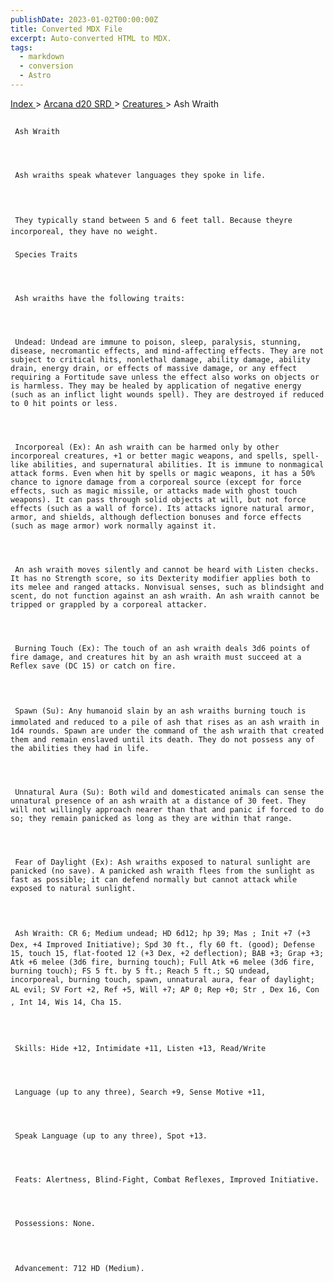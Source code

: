 ```yaml
---
publishDate: 2023-01-02T00:00:00Z
title: Converted MDX File
excerpt: Auto-converted HTML to MDX.
tags:
  - markdown
  - conversion
  - Astro
---
```







[
      Index
     ](-index)
     >
     [
      Arcana d20 SRD
     ](arcana-d20-srd-index)
     >
     [
      Creatures
     ](arcana-d20-srd-creatures-index)
     > Ash Wraith
    





## 
     Ash Wraith
    



     Ash wraiths speak whatever languages they spoke in life.
    



     They typically stand between 5 and 6 feet tall. Because theyre incorporeal, they have no weight.
    


### 
     Species Traits
    



     Ash wraiths have the following traits:
    



     Undead: Undead are immune to poison, sleep, paralysis, stunning, disease, necromantic effects, and mind-affecting effects. They are not subject to critical hits, nonlethal damage, ability damage, ability drain, energy drain, or effects of massive damage, or any effect requiring a Fortitude save unless the effect also works on objects or is harmless. They may be healed by application of negative energy (such as an inflict light wounds spell). They are destroyed if reduced to 0 hit points or less.
    



     Incorporeal (Ex): An ash wraith can be harmed only by other incorporeal creatures, +1 or better magic weapons, and spells, spell-like abilities, and supernatural abilities. It is immune to nonmagical attack forms. Even when hit by spells or magic weapons, it has a 50% chance to ignore damage from a corporeal source (except for force effects, such as magic missile, or attacks made with ghost touch weapons). It can pass through solid objects at will, but not force effects (such as a wall of force). Its attacks ignore natural armor, armor, and shields, although deflection bonuses and force effects (such as mage armor) work normally against it.
    



     An ash wraith moves silently and cannot be heard with Listen checks. It has no Strength score, so its Dexterity modifier applies both to its melee and ranged attacks. Nonvisual senses, such as blindsight and scent, do not function against an ash wraith. An ash wraith cannot be tripped or grappled by a corporeal attacker.
    



     Burning Touch (Ex): The touch of an ash wraith deals 3d6 points of fire damage, and creatures hit by an ash wraith must succeed at a Reflex save (DC 15) or catch on fire.
    



     Spawn (Su): Any humanoid slain by an ash wraiths burning touch is immolated and reduced to a pile of ash that rises as an ash wraith in 1d4 rounds. Spawn are under the command of the ash wraith that created them and remain enslaved until its death. They do not possess any of the abilities they had in life.
    



     Unnatural Aura (Su): Both wild and domesticated animals can sense the unnatural presence of an ash wraith at a distance of 30 feet. They will not willingly approach nearer than that and panic if forced to do so; they remain panicked as long as they are within that range.
    



     Fear of Daylight (Ex): Ash wraiths exposed to natural sunlight are panicked (no save). A panicked ash wraith flees from the sunlight as fast as possible; it can defend normally but cannot attack while exposed to natural sunlight.
    



     Ash Wraith: CR 6; Medium undead; HD 6d12; hp 39; Mas ; Init +7 (+3 Dex, +4 Improved Initiative); Spd 30 ft., fly 60 ft. (good); Defense 15, touch 15, flat-footed 12 (+3 Dex, +2 deflection); BAB +3; Grap +3; Atk +6 melee (3d6 fire, burning touch); Full Atk +6 melee (3d6 fire, burning touch); FS 5 ft. by 5 ft.; Reach 5 ft.; SQ undead, incorporeal, burning touch, spawn, unnatural aura, fear of daylight; AL evil; SV Fort +2, Ref +5, Will +7; AP 0; Rep +0; Str , Dex 16, Con , Int 14, Wis 14, Cha 15.
    



     Skills: Hide +12, Intimidate +11, Listen +13, Read/Write
    



     Language (up to any three), Search +9, Sense Motive +11,
    



     Speak Language (up to any three), Spot +13.
    



     Feats: Alertness, Blind-Fight, Combat Reflexes, Improved Initiative.
    



     Possessions: None.
    



     Advancement: 712 HD (Medium).
    




